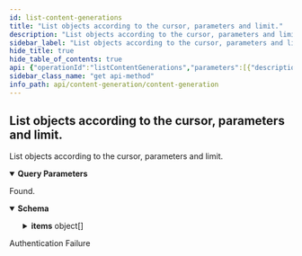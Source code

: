 ```yaml
---
id: list-content-generations
title: "List objects according to the cursor, parameters and limit."
description: "List objects according to the cursor, parameters and limit."
sidebar_label: "List objects according to the cursor, parameters and limit."
hide_title: true
hide_table_of_contents: true
api: {"operationId":"listContentGenerations","parameters":[{"description":"The cursor","in":"query","name":"cursor","required":false,"schema":{"type":"string"}},{"description":"The maximum number of results","in":"query","name":"limit","required":false,"schema":{"type":"integer","default":10}},{"description":"Filter for the deleted flag","in":"query","name":"deleted","required":false,"schema":{"type":"boolean"}}],"responses":{"200":{"content":{"application/json":{"schema":{"type":"object","description":"A page object with links to move to other pages and the list of objects.","properties":{"first":{"type":"string","description":"The link to the first page."},"items":{"type":"array","description":"An array of objects.","items":{"type":"object","description":"A Content Generation project.","properties":{"created_at":{"type":"string","format":"date-time","description":"The create date-time.","readOnly":true},"deleted":{"type":"boolean","default":false,"description":"True if the project has been deleted."},"deleted_at":{"type":"string","format":"date-time","description":"The delete date-time.","readOnly":true},"id":{"type":"integer","format":"int64","description":"The unique id.","readOnly":true},"max_tokens":{"type":"integer","format":"int32","default":64,"description":"The maximum number of tokens.","maximum":2000,"minimum":0},"model":{"type":"string","description":"The model name.","maxLength":250,"minLength":0},"modified_at":{"type":"string","format":"date-time","description":"The last modified date-time.","readOnly":true},"name":{"type":"string","description":"The name.","maxLength":250,"minLength":0},"penalty":{"type":"number","format":"double","default":0.5,"description":"The penalty score.","exclusiveMaximum":false,"exclusiveMinimum":false,"maximum":1.9,"minimum":0.5},"stop":{"type":"string","description":"The stop sequence."},"temperature":{"type":"number","format":"double","default":0.4,"description":"The temperature score.","exclusiveMaximum":false,"exclusiveMinimum":false,"maximum":0.8,"minimum":0.4}},"required":["deleted","model","name","stop"]}},"last":{"type":"string","description":"The link to the last page."},"next":{"type":"string","description":"The link to the next page or `null` if there's no page."},"prev":{"type":"string","description":"The link to the previous page or `null` if there's no page."},"self":{"type":"string","description":"The link to the current page."}}}}},"description":"Found."},"401":{"description":"Authentication Failure"}},"security":[{"security_oauth2":[]}],"tags":["Content Generations"],"description":"List objects according to the cursor, parameters and limit.","method":"get","path":"/content-generations","servers":[{"url":"https://api.wordlift.io"}],"securitySchemes":{"security_oauth2":{"flows":{"authorizationCode":{"authorizationUrl":"https://s.wordlift.io/oauth/authorize/","scopes":{"basic":"basic scope"},"tokenUrl":"https://s.wordlift.io/oauth/token/"}},"type":"oauth2"}},"info":{"contact":{"email":"hello@wordlift.io","name":"WordLift","url":"https://wordlift.io"},"description":"Generate completions based on customized linguistic models.","license":{"name":"(c) copyright 2022-present WordLift","url":"https://wordlift.io"},"termsOfService":"https://wordlift.io/terms-of-service/","title":"Content Generation","version":"1.0"},"postman":{"name":"List objects according to the cursor, parameters and limit.","description":{"type":"text/plain"},"url":{"path":["content-generations"],"host":["{{baseUrl}}"],"query":[{"disabled":false,"description":{"content":"The cursor","type":"text/plain"},"key":"cursor","value":""},{"disabled":false,"description":{"content":"The maximum number of results","type":"text/plain"},"key":"limit","value":""},{"disabled":false,"description":{"content":"Filter for the deleted flag","type":"text/plain"},"key":"deleted","value":""}],"variable":[]},"header":[{"key":"Accept","value":"application/json"}],"method":"GET","auth":{"type":"oauth2","oauth2":[]}}}
sidebar_class_name: "get api-method"
info_path: api/content-generation/content-generation
---
```



## List objects according to the cursor, parameters and limit.



List objects according to the cursor, parameters and limit.

<details style={{"marginBottom":"1rem"}} data-collapsed={false} open={true}><summary style={{}}><strong>Query Parameters</strong></summary><div><ul><ParamsItem className={"paramsItem"} param={{"description":"The cursor","in":"query","name":"cursor","required":false,"schema":{"type":"string"}}}></ParamsItem><ParamsItem className={"paramsItem"} param={{"description":"The maximum number of results","in":"query","name":"limit","required":false,"schema":{"type":"integer","default":10}}}></ParamsItem><ParamsItem className={"paramsItem"} param={{"description":"Filter for the deleted flag","in":"query","name":"deleted","required":false,"schema":{"type":"boolean"}}}></ParamsItem></ul></div></details><div><ApiTabs><TabItem label={"200"} value={"200"}><div>

Found.

</div><div><MimeTabs schemaType={"response"}><TabItem label={"application/json"} value={"application/json"}><SchemaTabs><TabItem label={"Schema"} value={"Schema"}><details style={{}} data-collapsed={false} open={true}><summary style={{"textAlign":"left"}}><strong>Schema</strong></summary><div style={{"textAlign":"left","marginLeft":"1rem"}}></div><ul style={{"marginLeft":"1rem"}}><SchemaItem collapsible={false} name={"first"} required={false} schemaDescription={"The link to the first page."} schemaName={"string"} qualifierMessage={undefined} defaultValue={undefined}></SchemaItem><SchemaItem collapsible={true} className={"schemaItem"}><details style={{}}><summary style={{}}><strong>items</strong><span style={{"opacity":"0.6"}}> object[]</span></summary><div style={{"marginLeft":"1rem"}}><div style={{"marginTop":".5rem","marginBottom":".5rem"}}>

An array of objects.

</div><SchemaItem collapsible={false} name={"created_at"} required={false} schemaDescription={"The create date-time."} schemaName={"date-time"} qualifierMessage={undefined} defaultValue={undefined}></SchemaItem><SchemaItem collapsible={false} name={"deleted"} required={false} schemaDescription={"True if the project has been deleted."} schemaName={"boolean"} qualifierMessage={undefined} defaultValue={false}></SchemaItem><SchemaItem collapsible={false} name={"deleted_at"} required={false} schemaDescription={"The delete date-time."} schemaName={"date-time"} qualifierMessage={undefined} defaultValue={undefined}></SchemaItem><SchemaItem collapsible={false} name={"id"} required={false} schemaDescription={"The unique id."} schemaName={"int64"} qualifierMessage={undefined} defaultValue={undefined}></SchemaItem><SchemaItem collapsible={false} name={"max_tokens"} required={false} schemaDescription={"The maximum number of tokens."} schemaName={"int32"} qualifierMessage={"**Possible values:** `<= 2000`"} defaultValue={64}></SchemaItem><SchemaItem collapsible={false} name={"model"} required={false} schemaDescription={"The model name."} schemaName={"string"} qualifierMessage={"**Possible values:** `<= 250 characters`"} defaultValue={undefined}></SchemaItem><SchemaItem collapsible={false} name={"modified_at"} required={false} schemaDescription={"The last modified date-time."} schemaName={"date-time"} qualifierMessage={undefined} defaultValue={undefined}></SchemaItem><SchemaItem collapsible={false} name={"name"} required={false} schemaDescription={"The name."} schemaName={"string"} qualifierMessage={"**Possible values:** `<= 250 characters`"} defaultValue={undefined}></SchemaItem><SchemaItem collapsible={false} name={"penalty"} required={false} schemaDescription={"The penalty score."} schemaName={"double"} qualifierMessage={"**Possible values:** `>= 0.5` and `<= 1.9`"} defaultValue={0.5}></SchemaItem><SchemaItem collapsible={false} name={"stop"} required={false} schemaDescription={"The stop sequence."} schemaName={"string"} qualifierMessage={undefined} defaultValue={undefined}></SchemaItem><SchemaItem collapsible={false} name={"temperature"} required={false} schemaDescription={"The temperature score."} schemaName={"double"} qualifierMessage={"**Possible values:** `>= 0.4` and `<= 0.8`"} defaultValue={0.4}></SchemaItem></div></details></SchemaItem><SchemaItem collapsible={false} name={"last"} required={false} schemaDescription={"The link to the last page."} schemaName={"string"} qualifierMessage={undefined} defaultValue={undefined}></SchemaItem><SchemaItem collapsible={false} name={"next"} required={false} schemaDescription={"The link to the next page or `null` if there's no page."} schemaName={"string"} qualifierMessage={undefined} defaultValue={undefined}></SchemaItem><SchemaItem collapsible={false} name={"prev"} required={false} schemaDescription={"The link to the previous page or `null` if there's no page."} schemaName={"string"} qualifierMessage={undefined} defaultValue={undefined}></SchemaItem><SchemaItem collapsible={false} name={"self"} required={false} schemaDescription={"The link to the current page."} schemaName={"string"} qualifierMessage={undefined} defaultValue={undefined}></SchemaItem></ul></details></TabItem><TabItem label={"Example (from schema)"} value={"Example (from schema)"}><ResponseSamples responseExample={"{\n  \"first\": \"string\",\n  \"items\": [\n    {\n      \"created_at\": \"2023-01-15\",\n      \"deleted\": false,\n      \"deleted_at\": \"2023-01-15\",\n      \"id\": 0,\n      \"max_tokens\": 64,\n      \"model\": \"string\",\n      \"modified_at\": \"2023-01-15\",\n      \"name\": \"string\",\n      \"penalty\": 0.5,\n      \"stop\": \"string\",\n      \"temperature\": 0.4\n    }\n  ],\n  \"last\": \"string\",\n  \"next\": \"string\",\n  \"prev\": \"string\",\n  \"self\": \"string\"\n}"} language={"json"}></ResponseSamples></TabItem></SchemaTabs></TabItem></MimeTabs></div></TabItem><TabItem label={"401"} value={"401"}><div>

Authentication Failure

</div><div></div></TabItem></ApiTabs></div>
      